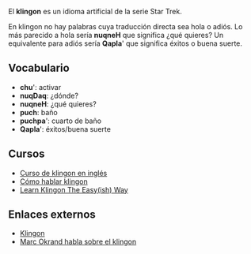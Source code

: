 {{header|1=Klingon}}
{{movida entera al wiki}}

El '''klingon''' es un idioma artificial de la serie Star Trek.

En klingon no hay palabras cuya traducción directa sea hola o adiós. Lo más parecido a hola sería '''nuqneH''' que significa ¿qué quieres? Un equivalente para adiós sería '''Qapla'''' que significa éxitos o buena suerte.

== Vocabulario ==

* '''chu'''': activar
* '''nuqDaq''': ¿dónde?
* '''nuqneH''': ¿qué quieres?
* '''puch''': baño
* '''puchpa'''': cuarto de baño
* '''Qapla'''': éxitos/buena suerte

== Cursos ==

* [https://www.youtube.com/playlist?list=PL556CDA5C65B6C760 Curso de klingon en inglés]
* [https://es.wikihow.com/hablar-klingon Cómo hablar klingon]
* [https://www.youtube.com/watch?v=W3G1gSWuy7Y Learn Klingon The Easy(ish) Way]

== Enlaces externos ==

* [https://en.wikipedia.org/wiki/Klingon_language Klingon]
* [https://www.youtube.com/watch?v=e5Did-eVQDc Marc Okrand habla sobre el klingon]

{{footer}}
